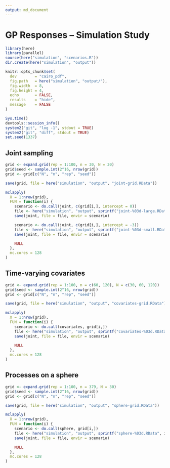 ```yaml
---
output: md_document
---
```


# GP Responses -- Simulation Study

```r
library(here)
library(parallel)
source(here("simulation", "scenarios.R"))
dir.create(here("simulation", "output"))

knitr::opts_chunk$set(
  dev        = "cairo_pdf",
  fig.path   = here("simulation", "output/"),
  fig.width  = 8,
  fig.height = 4,
  echo       = FALSE,
  results    = "hide",
  message    = FALSE
)
```

```r
Sys.time()
devtools::session_info()
system2("git", "log -1", stdout = TRUE)
system2("git", "diff", stdout = TRUE)
set.seed(1337)
```

## Joint sampling

```r
grid <- expand.grid(rep = 1:100, n = 30, N = 30)
grid$seed <- sample.int(2^16, nrow(grid))
grid <- grid[c("N", "n", "rep", "seed")]

save(grid, file = here("simulation", "output", "joint-grid.RData"))

mclapply(
  X = 1:nrow(grid),
  FUN = function(i) {
    scenario <- do.call(joint, c(grid[i,], intercept = 0))
    file <- here("simulation", "output", sprintf("joint-%03d-large.RData", i))
    save(joint, file = file, envir = scenario)

    scenario <- do.call(joint, c(grid[i,], intercept = -3))
    file <- here("simulation", "output", sprintf("joint-%03d-small.RData", i))
    save(joint, file = file, envir = scenario)

    NULL
  },
  mc.cores = 128
)
```

## Time-varying covariates

```r
grid <- expand.grid(rep = 1:100, n = c(60, 120), N = c(30, 60, 120))
grid$seed <- sample.int(2^16, nrow(grid))
grid <- grid[c("N", "n", "rep", "seed")]

save(grid, file = here("simulation", "output", "covariates-grid.RData"))

mclapply(
  X = 1:nrow(grid),
  FUN = function(i) {
    scenario <- do.call(covariates, grid[i,])
    file <- here("simulation", "output", sprintf("covariates-%03d.RData", i))
    save(joint, file = file, envir = scenario)

    NULL
  },
  mc.cores = 128
)
```

## Processes on a sphere

```r
grid <- expand.grid(rep = 1:100, n = 379, N = 30)
grid$seed <- sample.int(2^16, nrow(grid))
grid <- grid[c("N", "n", "rep", "seed")]

save(grid, file = here("simulation", "output", "sphere-grid.RData"))

mclapply(
  X = 1:nrow(grid),
  FUN = function(i) {
    scenario <- do.call(sphere, grid[i,])
    file <- here("simulation", "output", sprintf("sphere-%03d.RData", i))
    save(joint, file = file, envir = scenario)

    NULL
  },
  mc.cores = 128
)
```

